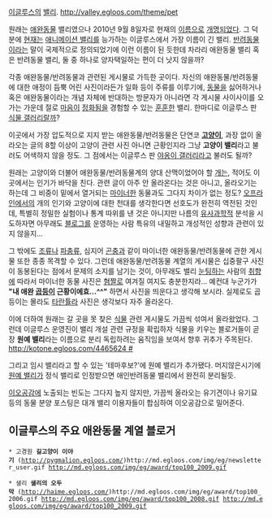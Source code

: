[[이글루스]]의 [[밸리]]. [[http://valley.egloos.com/theme/pet]]

원래는 [[애완동물]] 밸리였으나 2010년 9월 8일자로 현재의 [[이름]]으로 [[개명]]되었다. 그 덕분에 [[현재]]는 [[애니메이션 밸리]]를 능가하는 이글루스에서 가장 이름이 긴 밸리. [[반려동물]]이라는 말이 국제적으로 정의되었기에 이런 이름이 된 듯한데 차라리 애완동물 밸리 혹은 반려동물 밸리, 둘 중 하나로 양자택일하는 편이 더 낫지 않을까?

각종 애완동물/반려동물과 관련된 게시물로 가득한 곳이다. 자신의 애완동물/반려동물에 대한 애정이 듬뿍 어린 사진이라든가 일화 등이 주류를 이루기에, [[동물]]을 싫어하거나 혹은 애완동물이라는 개념 자체에 반대하는 방문자가 아니라면 각 게시물 사이사이를 오가는 가운데 절로 [[마음]]이 [[정화]]됨을 경험할 수 있는 [[훈훈]]한 밸리. 한마디로 이글루스 판 [[식물 갤러리]]랄까?

이곳에서 가장 압도적으로 지지 받는 애완동물/반려동물은 단연코 '''[[고양이]]''', 과장 없이 올라오는 글의 8할 이상이 고양이 관련 사진 아니면 근황인지라 그냥 '''고양이 밸리'''라고 불러도 어색하지 않을 정도. 그 점에서는 이글루스 판 [[야옹이 갤러리]]라고 불러도 될까?

원래는 고양이와 더불어 애완동물/반려동물계의 양대 산맥이었어야 할 [[개]]는, 적어도 이곳에서는 인기가 바닥을 친다. 관련 글이 아주 안 올라온다는 것은 아니고, 올라오기는 하는데 그 비중이 밑에서 열거되는 [[마이너]]한 동물과도 그다지 차이가 없는 정도? [[오프라인]]에서의 개의 인기와 고양이에 대한 천대를 생각한다면 선호도가 완전히 역전된 것인데, 특별히 정밀한 실험이나 통계 따위를 낸 것은 아니지만 나름의 [[유사과학]]적 분석을 시도하자면 아무래도 [[블로그]]를 운영하는 사람 특유의 내밀하고 개성적인 성향과 관련이 있지 않을지...

그 밖에도 [[조류]]나 [[파충류]], 심지어 [[곤충]]과 같이 마이너한 애완동물/반려동물에 관한 게시물 또한 종종 목격할 수 있다. 그런데 애완동물/반려동물 계열의 게시물은 십중팔구 사진이 동봉된다는 점에서 문제의 소지를 남기는 것이, 아무래도 밸리 [[눈팅]]하는 사람의 [[취향]]에 따라서 마이너한 동물 사진은 [[혐짤]]로 여겨질 여지도 충분한지라... 예컨대 누군가가 '''"내 애완 [[곱등이]] 근황이에효...^^"''' 하면서 사진을 띄운다고 생각해 보시라. 실제로도 곱등이는 몰라도 [[타란튤라]] 사진은 생각보다 자주 올라온다.

이에 더하여 원래는 갈 곳을 못 찾은 [[식물]] 관련 게시물도 가끔씩 섞여서 올라왔었다. 그런데 이글루스 운영진이 밸리 개설 관련 규정을 확립하자 식물을 키우는 블로거들이 곧장 '''원예 밸리'''라는 이름으로 분리 독립하려는 움직임을 보여서 향후 귀추가 주목된다. [[http://kotone.egloos.com/4465624 #]]

그리고 임시 밸리라고 할 수 있는 '테마후보?'에 원예 밸리가 추가됐다. 머지않은시기에 [[원예 밸리]]가 정식 밸리로 인정받으면 애인반려동물 밸리에서 완전히 분리될듯.

[[이오공감]]에 노출되는 빈도는 그다지 높지 않지만, 가끔씩 올라오는 유기견이나 유기묘 등의 동물 분양 포스팅은 대개 밸리 이용자들이 합심하여 이오공감으로 밀어준다.
== 이글루스의 주요 애완동물 계열 블로거 ==
 * 고경원 '''길고양이 이야기''' ([[http://pygmalion.egloos.com/]])http://md.egloos.com/img/eg/newsletter_user.gif http://md.egloos.com/img/eg/award/top100_2009.gif

 * 샐리 '''샐리의 오두막''' ([[http://haime.egloos.com/]])http://md.egloos.com/img/eg/award/top100_2006.gif http://md.egloos.com/img/eg/award/top100_2008.gif http://md.egloos.com/img/eg/award/top100_2009.gif
